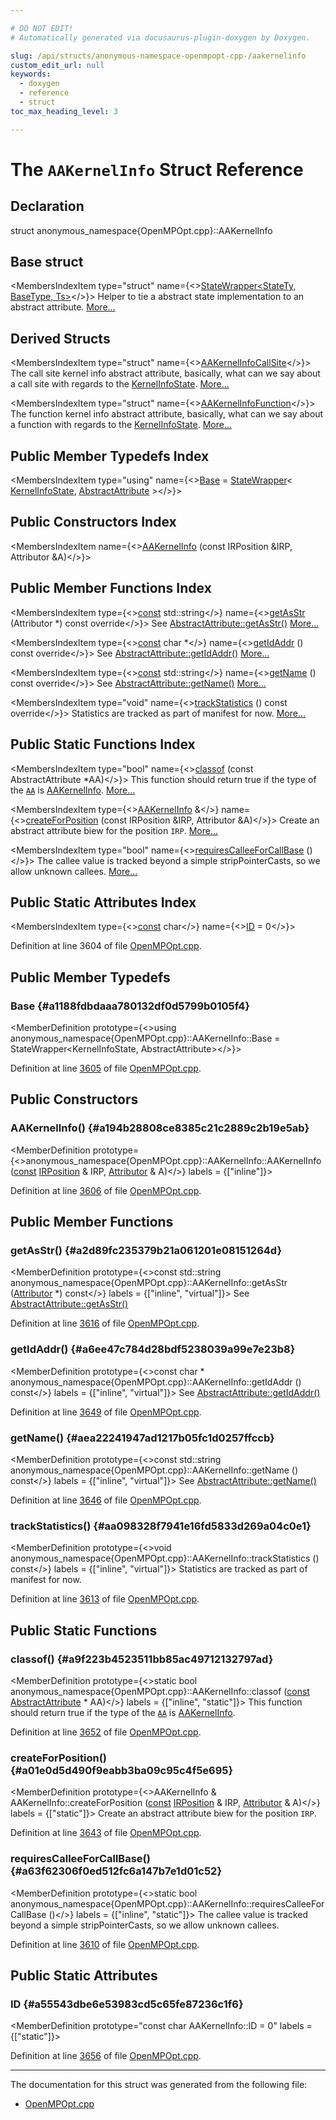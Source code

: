 ```yaml
---

# DO NOT EDIT!
# Automatically generated via docusaurus-plugin-doxygen by Doxygen.

slug: /api/structs/anonymous-namespace-openmpopt-cpp-/aakernelinfo
custom_edit_url: null
keywords:
  - doxygen
  - reference
  - struct
toc_max_heading_level: 3

---
```





# The `AAKernelInfo` Struct Reference

<DoxygenPage pluginConfig={pluginConfig}>



## Declaration

<CodeBlock>struct anonymous_namespace{OpenMPOpt.cpp}::AAKernelInfo</CodeBlock>

## Base struct

<MembersIndex>

<MembersIndexItem
  type="struct"
  name={<><a href="/docs/api/structs/llvm/statewrapper">StateWrapper&lt;StateTy, BaseType, Ts&gt;</a></>}>
Helper to tie a abstract state implementation to an abstract attribute. <a href="/docs/api/structs/llvm/statewrapper/#details">More...</a>
</MembersIndexItem>

</MembersIndex>

## Derived Structs

<MembersIndex>

<MembersIndexItem
  type="struct"
  name={<><a href="/docs/api/structs/anonymous-namespace-openmpopt-cpp-/aakernelinfocallsite">AAKernelInfoCallSite</a></>}>
The call site kernel info abstract attribute, basically, what can we say about a call site with regards to the <a href="/docs/api/structs/anonymous-namespace-openmpopt-cpp-/kernelinfostate">KernelInfoState</a>. <a href="/docs/api/structs/anonymous-namespace-openmpopt-cpp-/aakernelinfocallsite/#details">More...</a>
</MembersIndexItem>

<MembersIndexItem
  type="struct"
  name={<><a href="/docs/api/structs/anonymous-namespace-openmpopt-cpp-/aakernelinfofunction">AAKernelInfoFunction</a></>}>
The function kernel info abstract attribute, basically, what can we say about a function with regards to the <a href="/docs/api/structs/anonymous-namespace-openmpopt-cpp-/kernelinfostate">KernelInfoState</a>. <a href="/docs/api/structs/anonymous-namespace-openmpopt-cpp-/aakernelinfofunction/#details">More...</a>
</MembersIndexItem>

</MembersIndex>

## Public Member Typedefs Index

<MembersIndex>

<MembersIndexItem
  type="using"
  name={<><a href="#a1188fdbdaaa780132df0d5799b0105f4">Base</a> = <a href="/docs/api/structs/llvm/statewrapper">StateWrapper</a>&lt; <a href="/docs/api/structs/anonymous-namespace-openmpopt-cpp-/kernelinfostate">KernelInfoState</a>, <a href="/docs/api/structs/llvm/abstractattribute">AbstractAttribute</a> &gt;</>}>
</MembersIndexItem>

</MembersIndex>

## Public Constructors Index

<MembersIndex>

<MembersIndexItem
  name={<><a href="#a194b28808ce8385c21c2889c2b19e5ab">AAKernelInfo</a> (const IRPosition &amp;IRP, Attributor &amp;A)</>}>
</MembersIndexItem>

</MembersIndex>

## Public Member Functions Index

<MembersIndex>

<MembersIndexItem
  type={<><a href="/docs/api/files/lib/lib/target/lib/target/aarch64/aarch64promoteconstant-cpp/#a90f8350fecae261c25be85d38b451bff">const</a> std::string</>}
  name={<><a href="#a2d89fc235379b21a061201e08151264d">getAsStr</a> (Attributor &#42;) const override</>}>
See <a href="/docs/api/structs/llvm/abstractattribute/#ab46cf8c2872fdda027ddc8691afbf498">AbstractAttribute::getAsStr()</a> <a href="#a2d89fc235379b21a061201e08151264d">More...</a>
</MembersIndexItem>

<MembersIndexItem
  type={<><a href="/docs/api/files/lib/lib/target/lib/target/aarch64/aarch64promoteconstant-cpp/#a90f8350fecae261c25be85d38b451bff">const</a> char &#42;</>}
  name={<><a href="#a6ee47c784d28bdf5238039a99e7e23b8">getIdAddr</a> () const override</>}>
See <a href="/docs/api/structs/llvm/abstractattribute/#afb1ae982372c7bd88717c53d8f8e5470">AbstractAttribute::getIdAddr()</a> <a href="#a6ee47c784d28bdf5238039a99e7e23b8">More...</a>
</MembersIndexItem>

<MembersIndexItem
  type={<><a href="/docs/api/files/lib/lib/target/lib/target/aarch64/aarch64promoteconstant-cpp/#a90f8350fecae261c25be85d38b451bff">const</a> std::string</>}
  name={<><a href="#aea22241947ad1217b05fc1d0257ffccb">getName</a> () const override</>}>
See <a href="/docs/api/structs/llvm/abstractattribute/#a7d84d85c6cb8cc16db41d83859096256">AbstractAttribute::getName()</a> <a href="#aea22241947ad1217b05fc1d0257ffccb">More...</a>
</MembersIndexItem>

<MembersIndexItem
  type="void"
  name={<><a href="#aa098328f7941e16fd5833d269a04c0e1">trackStatistics</a> () const override</>}>
Statistics are tracked as part of manifest for now. <a href="#aa098328f7941e16fd5833d269a04c0e1">More...</a>
</MembersIndexItem>

</MembersIndex>

## Public Static Functions Index

<MembersIndex>

<MembersIndexItem
  type="bool"
  name={<><a href="#a9f223b4523511bb85ac49712132797ad">classof</a> (const AbstractAttribute &#42;AA)</>}>
This function should return true if the type of the <code><a href="/docs/api/namespaces/llvm/aa">AA</a></code> is <a href="/docs/api/structs/anonymous-namespace-openmpopt-cpp-/aakernelinfo">AAKernelInfo</a>. <a href="#a9f223b4523511bb85ac49712132797ad">More...</a>
</MembersIndexItem>

<MembersIndexItem
  type={<><a href="/docs/api/structs/anonymous-namespace-openmpopt-cpp-/aakernelinfo">AAKernelInfo</a> &amp;</>}
  name={<><a href="#a01e0d5d490f9eabb3ba09c95c4f5e695">createForPosition</a> (const IRPosition &amp;IRP, Attributor &amp;A)</>}>
Create an abstract attribute biew for the position <code>IRP</code>. <a href="#a01e0d5d490f9eabb3ba09c95c4f5e695">More...</a>
</MembersIndexItem>

<MembersIndexItem
  type="bool"
  name={<><a href="#a63f62306f0ed512fc6a147b7e1d01c52">requiresCalleeForCallBase</a> ()</>}>
The callee value is tracked beyond a simple stripPointerCasts, so we allow unknown callees. <a href="#a63f62306f0ed512fc6a147b7e1d01c52">More...</a>
</MembersIndexItem>

</MembersIndex>

## Public Static Attributes Index

<MembersIndex>

<MembersIndexItem
  type={<><a href="/docs/api/files/lib/lib/target/lib/target/aarch64/aarch64promoteconstant-cpp/#a90f8350fecae261c25be85d38b451bff">const</a> char</>}
  name={<><a href="#a55543dbe6e53983cd5c65fe87236c1f6">ID</a> = 0</>}>
</MembersIndexItem>

</MembersIndex>


Definition at line 3604 of file <a href="/docs/api/files/lib/lib/transforms/lib/transforms/ipo/openmpopt-cpp">OpenMPOpt.cpp</a>.

<SectionDefinition>

## Public Member Typedefs

### Base {#a1188fdbdaaa780132df0d5799b0105f4}

<MemberDefinition
  prototype={<>using anonymous&#95;namespace&#123;OpenMPOpt.cpp&#125;::AAKernelInfo::Base =  StateWrapper&lt;KernelInfoState, AbstractAttribute&gt;</>}>

Definition at line <a href="/docs/api/files/lib/lib/transforms/lib/transforms/ipo/openmpopt-cpp/#l03605">3605</a> of file <a href="/docs/api/files/lib/lib/transforms/lib/transforms/ipo/openmpopt-cpp">OpenMPOpt.cpp</a>.
</MemberDefinition>

</SectionDefinition>

<SectionDefinition>

## Public Constructors

### AAKernelInfo() {#a194b28808ce8385c21c2889c2b19e5ab}

<MemberDefinition
  prototype={<>anonymous&#95;namespace&#123;OpenMPOpt.cpp&#125;::AAKernelInfo::AAKernelInfo (<a href="/docs/api/files/lib/lib/target/lib/target/aarch64/aarch64promoteconstant-cpp/#a90f8350fecae261c25be85d38b451bff">const</a> <a href="/docs/api/structs/llvm/irposition">IRPosition</a> &amp; IRP, <a href="/docs/api/structs/llvm/attributor">Attributor</a> &amp; A)</>}
  labels = {["inline"]}>

Definition at line <a href="/docs/api/files/lib/lib/transforms/lib/transforms/ipo/openmpopt-cpp/#l03606">3606</a> of file <a href="/docs/api/files/lib/lib/transforms/lib/transforms/ipo/openmpopt-cpp">OpenMPOpt.cpp</a>.
</MemberDefinition>

</SectionDefinition>

<SectionDefinition>

## Public Member Functions

### getAsStr() {#a2d89fc235379b21a061201e08151264d}

<MemberDefinition
  prototype={<>const std::string anonymous&#95;namespace&#123;OpenMPOpt.cpp&#125;::AAKernelInfo::getAsStr (<a href="/docs/api/structs/llvm/attributor">Attributor</a> &#42;) const</>}
  labels = {["inline", "virtual"]}>
See <a href="/docs/api/structs/llvm/abstractattribute/#ab46cf8c2872fdda027ddc8691afbf498">AbstractAttribute::getAsStr()</a>

Definition at line <a href="/docs/api/files/lib/lib/transforms/lib/transforms/ipo/openmpopt-cpp/#l03616">3616</a> of file <a href="/docs/api/files/lib/lib/transforms/lib/transforms/ipo/openmpopt-cpp">OpenMPOpt.cpp</a>.
</MemberDefinition>

### getIdAddr() {#a6ee47c784d28bdf5238039a99e7e23b8}

<MemberDefinition
  prototype={<>const char &#42; anonymous&#95;namespace&#123;OpenMPOpt.cpp&#125;::AAKernelInfo::getIdAddr () const</>}
  labels = {["inline", "virtual"]}>
See <a href="/docs/api/structs/llvm/abstractattribute/#afb1ae982372c7bd88717c53d8f8e5470">AbstractAttribute::getIdAddr()</a>

Definition at line <a href="/docs/api/files/lib/lib/transforms/lib/transforms/ipo/openmpopt-cpp/#l03649">3649</a> of file <a href="/docs/api/files/lib/lib/transforms/lib/transforms/ipo/openmpopt-cpp">OpenMPOpt.cpp</a>.
</MemberDefinition>

### getName() {#aea22241947ad1217b05fc1d0257ffccb}

<MemberDefinition
  prototype={<>const std::string anonymous&#95;namespace&#123;OpenMPOpt.cpp&#125;::AAKernelInfo::getName () const</>}
  labels = {["inline", "virtual"]}>
See <a href="/docs/api/structs/llvm/abstractattribute/#a7d84d85c6cb8cc16db41d83859096256">AbstractAttribute::getName()</a>

Definition at line <a href="/docs/api/files/lib/lib/transforms/lib/transforms/ipo/openmpopt-cpp/#l03646">3646</a> of file <a href="/docs/api/files/lib/lib/transforms/lib/transforms/ipo/openmpopt-cpp">OpenMPOpt.cpp</a>.
</MemberDefinition>

### trackStatistics() {#aa098328f7941e16fd5833d269a04c0e1}

<MemberDefinition
  prototype={<>void anonymous&#95;namespace&#123;OpenMPOpt.cpp&#125;::AAKernelInfo::trackStatistics () const</>}
  labels = {["inline", "virtual"]}>
Statistics are tracked as part of manifest for now.

Definition at line <a href="/docs/api/files/lib/lib/transforms/lib/transforms/ipo/openmpopt-cpp/#l03613">3613</a> of file <a href="/docs/api/files/lib/lib/transforms/lib/transforms/ipo/openmpopt-cpp">OpenMPOpt.cpp</a>.
</MemberDefinition>

</SectionDefinition>

<SectionDefinition>

## Public Static Functions

### classof() {#a9f223b4523511bb85ac49712132797ad}

<MemberDefinition
  prototype={<>static bool anonymous&#95;namespace&#123;OpenMPOpt.cpp&#125;::AAKernelInfo::classof (<a href="/docs/api/files/lib/lib/target/lib/target/aarch64/aarch64promoteconstant-cpp/#a90f8350fecae261c25be85d38b451bff">const</a> <a href="/docs/api/structs/llvm/abstractattribute">AbstractAttribute</a> &#42; AA)</>}
  labels = {["inline", "static"]}>
This function should return true if the type of the <code><a href="/docs/api/namespaces/llvm/aa">AA</a></code> is <a href="/docs/api/structs/anonymous-namespace-openmpopt-cpp-/aakernelinfo">AAKernelInfo</a>.

Definition at line <a href="/docs/api/files/lib/lib/transforms/lib/transforms/ipo/openmpopt-cpp/#l03652">3652</a> of file <a href="/docs/api/files/lib/lib/transforms/lib/transforms/ipo/openmpopt-cpp">OpenMPOpt.cpp</a>.
</MemberDefinition>

### createForPosition() {#a01e0d5d490f9eabb3ba09c95c4f5e695}

<MemberDefinition
  prototype={<>AAKernelInfo &amp; AAKernelInfo::createForPosition (<a href="/docs/api/files/lib/lib/target/lib/target/aarch64/aarch64promoteconstant-cpp/#a90f8350fecae261c25be85d38b451bff">const</a> <a href="/docs/api/structs/llvm/irposition">IRPosition</a> &amp; IRP, <a href="/docs/api/structs/llvm/attributor">Attributor</a> &amp; A)</>}
  labels = {["static"]}>
Create an abstract attribute biew for the position <code>IRP</code>.

Definition at line <a href="/docs/api/files/lib/lib/transforms/lib/transforms/ipo/openmpopt-cpp/#l03643">3643</a> of file <a href="/docs/api/files/lib/lib/transforms/lib/transforms/ipo/openmpopt-cpp">OpenMPOpt.cpp</a>.
</MemberDefinition>

### requiresCalleeForCallBase() {#a63f62306f0ed512fc6a147b7e1d01c52}

<MemberDefinition
  prototype={<>static bool anonymous&#95;namespace&#123;OpenMPOpt.cpp&#125;::AAKernelInfo::requiresCalleeForCallBase ()</>}
  labels = {["inline", "static"]}>
The callee value is tracked beyond a simple stripPointerCasts, so we allow unknown callees.

Definition at line <a href="/docs/api/files/lib/lib/transforms/lib/transforms/ipo/openmpopt-cpp/#l03610">3610</a> of file <a href="/docs/api/files/lib/lib/transforms/lib/transforms/ipo/openmpopt-cpp">OpenMPOpt.cpp</a>.
</MemberDefinition>

</SectionDefinition>

<SectionDefinition>

## Public Static Attributes

### ID {#a55543dbe6e53983cd5c65fe87236c1f6}

<MemberDefinition
  prototype="const char AAKernelInfo::ID = 0"
  labels = {["static"]}>

Definition at line <a href="/docs/api/files/lib/lib/transforms/lib/transforms/ipo/openmpopt-cpp/#l03656">3656</a> of file <a href="/docs/api/files/lib/lib/transforms/lib/transforms/ipo/openmpopt-cpp">OpenMPOpt.cpp</a>.
</MemberDefinition>

</SectionDefinition>

<hr/>

The documentation for this struct was generated from the following file:

<ul>
<li><a href="/docs/api/files/lib/lib/transforms/lib/transforms/ipo/openmpopt-cpp">OpenMPOpt.cpp</a></li>
</ul>

</DoxygenPage>
